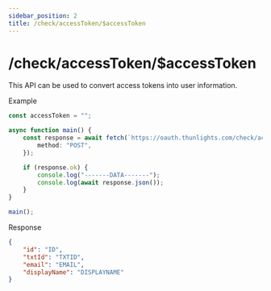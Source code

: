 ```yaml
---
sidebar_position: 2
title: /check/accessToken/$accessToken
---
```


# /check/accessToken/$accessToken

This API can be used to convert access tokens into user information.

Example
```ts
const accessToken = "";

async function main() {
    const response = await fetch(`https://oauth.thunlights.com/check/accessToken/${accessToken}`, {
        method: "POST",
    });

    if (response.ok) {
        console.log("-------DATA-------");
        console.log(await response.json());
    }
}

main();
```

Response
```json
{
    "id": "ID",
    "txtId": "TXTID",
    "email": "EMAIL",
    "displayName": "DISPLAYNAME"
}
```
